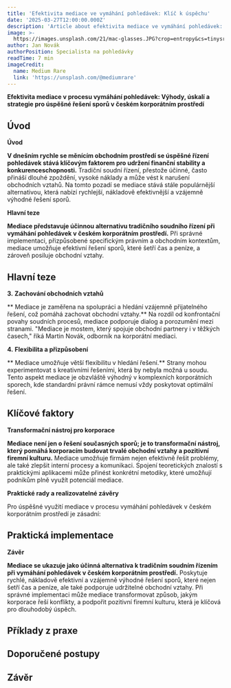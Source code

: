 ```yaml
---
title: 'Efektivita mediace ve vymáhání pohledávek: Klíč k úspěchu'
date: '2025-03-27T12:00:00.000Z'
description: 'Article about efektivita mediace ve vymáhání pohledávek: klíč k úspěchu'
image: >-
  https://images.unsplash.com/21/mac-glasses.JPG?crop=entropy&cs=tinysrgb&fit=max&fm=jpg&ixid=M3w3MjA5MjJ8MHwxfHJhbmRvbXx8fHx8fHx8fDE3NDMwMjQyNTd8&ixlib=rb-4.0.3&q=80&w=1080
author: Jan Novák
authorPosition: Specialista na pohledávky
readTime: 7 min
imageCredit:
  name: Medium Rare
  link: 'https://unsplash.com/@mediumrare'
---
```

****Efektivita mediace v procesu vymáhání pohledávek: Výhody, úskalí a strategie pro úspěšné řešení sporů v českém korporátním prostředí****

## Úvod

**Úvod**

**V dnešním rychle se měnícím obchodním prostředí se úspěšné řízení pohledávek stává klíčovým faktorem pro udržení finanční stability a konkurenceschopnosti.** Tradiční soudní řízení, přestože účinné, často přináší dlouhé zpoždění, vysoké náklady a může vést k narušení obchodních vztahů. Na tomto pozadí se mediace stává stále populárnější alternativou, která nabízí rychlejší, nákladově efektivnější a vzájemně výhodné řešení sporů. 

**Hlavní teze**

**Mediace představuje účinnou alternativu tradičního soudního řízení při vymáhání pohledávek v českém korporátním prostředí.** Při správné implementaci, přizpůsobené specifickým právním a obchodním kontextům, mediace umožňuje efektivní řešení sporů, které šetří čas a peníze, a zároveň posiluje obchodní vztahy.

## Hlavní teze

**3.** **Zachování obchodních vztahů**

**   Mediace je zaměřena na spolupráci a hledání vzájemně přijatelného řešení, což pomáhá zachovat obchodní vztahy.** Na rozdíl od konfrontační povahy soudních procesů, mediace podporuje dialog a porozumění mezi stranami. "Mediace je mostem, který spojuje obchodní partnery i v těžkých časech," říká Martin Novák, odborník na korporátní mediaci.

**4.** **Flexibilita a přizpůsobení**

**   Mediace umožňuje větší flexibilitu v hledání řešení.** Strany mohou experimentovat s kreativními řešeními, která by nebyla možná u soudu. Tento aspekt mediace je obzvláště výhodný v komplexních korporátních sporech, kde standardní právní rámce nemusí vždy poskytovat optimální řešení.

## Klíčové faktory

**Transformační nástroj pro korporace**

**Mediace není jen o řešení současných sporů; je to transformační nástroj, který pomáhá korporacím budovat trvalé obchodní vztahy a pozitivní firemní kulturu.** Mediace umožňuje firmám nejen efektivně řešit problémy, ale také zlepšit interní procesy a komunikaci. Spojení teoretických znalostí s praktickými aplikacemi může přinést konkrétní metodiky, které umožňují podnikům plně využít potenciál mediace.

**Praktické rady a realizovatelné závěry**

Pro úspěšné využití mediace v procesu vymáhání pohledávek v českém korporátním prostředí je zásadní:

## Praktická implementace

**Závěr**

**Mediace se ukazuje jako účinná alternativa k tradičním soudním řízením při vymáhání pohledávek v českém korporátním prostředí.** Poskytuje rychlé, nákladově efektivní a vzájemně výhodné řešení sporů, které nejen šetří čas a peníze, ale také podporuje udržitelné obchodní vztahy. Při správné implementaci může mediace transformovat způsob, jakým korporace řeší konflikty, a podpořit pozitivní firemní kulturu, která je klíčová pro dlouhodobý úspěch.


## Příklady z praxe

## Doporučené postupy

## Závěr
